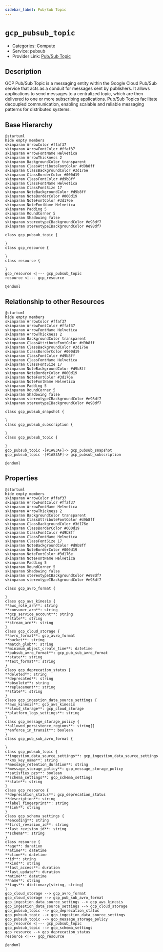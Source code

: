 ```yaml
---
sidebar_label: Pub/Sub Topic
---
```


# `gcp_pubsub_topic`

- Categories: Compute
- Service: pubsub
- Provider Link: [Pub/Sub Topic](https://cloud.google.com/pubsub/docs/overview)

## Description

GCP Pub/Sub Topic is a messaging entity within the Google Cloud Pub/Sub service that acts as a conduit for messages sent by publishers. It allows applications to send messages to a centralized topic, which are then delivered to one or more subscribing applications. Pub/Sub Topics facilitate decoupled communication, enabling scalable and reliable messaging patterns for distributed systems.

## Base Hierarchy

<ZoomPanPinch>

```kroki imgType="plantuml" imgAlt="Hierarchy of Pub/Sub Topic"
@startuml
hide empty members
skinparam ArrowColor #ffaf37
skinparam ArrowFontColor #ffaf37
skinparam ArrowFontName Helvetica
skinparam ArrowThickness 2
skinparam BackgroundColor transparent
skinparam ClassAttributeFontColor #d9b8ff
skinparam ClassBackgroundColor #3d176e
skinparam ClassBorderColor #000d19
skinparam ClassFontColor #d9b8ff
skinparam ClassFontName Helvetica
skinparam ClassFontSize 17
skinparam NoteBackgroundColor #d9b8ff
skinparam NoteBorderColor #000d19
skinparam NoteFontColor #3d176e
skinparam NoteFontName Helvetica
skinparam Padding 5
skinparam RoundCorner 5
skinparam Shadowing false
skinparam stereotypeCBackgroundColor #e98df7
skinparam stereotypeIBackgroundColor #e98df7

class gcp_pubsub_topic {

}
class gcp_resource {

}
class resource {

}
gcp_resource <|--- gcp_pubsub_topic
resource <|--- gcp_resource

@enduml
```

</ZoomPanPinch>

## Relationship to other Resources

<ZoomPanPinch>

```kroki imgType="plantuml" imgAlt="Diagram of Pub/Sub Topic resource relationships"
@startuml
hide empty members
skinparam ArrowColor #ffaf37
skinparam ArrowFontColor #ffaf37
skinparam ArrowFontName Helvetica
skinparam ArrowThickness 2
skinparam BackgroundColor transparent
skinparam ClassAttributeFontColor #d9b8ff
skinparam ClassBackgroundColor #3d176e
skinparam ClassBorderColor #000d19
skinparam ClassFontColor #d9b8ff
skinparam ClassFontName Helvetica
skinparam ClassFontSize 17
skinparam NoteBackgroundColor #d9b8ff
skinparam NoteBorderColor #000d19
skinparam NoteFontColor #3d176e
skinparam NoteFontName Helvetica
skinparam Padding 5
skinparam RoundCorner 5
skinparam Shadowing false
skinparam stereotypeCBackgroundColor #e98df7
skinparam stereotypeIBackgroundColor #e98df7

class gcp_pubsub_snapshot {

}
class gcp_pubsub_subscription {

}
class gcp_pubsub_topic {

}
gcp_pubsub_topic -[#1A83AF]-> gcp_pubsub_snapshot
gcp_pubsub_topic -[#1A83AF]-> gcp_pubsub_subscription

@enduml
```

</ZoomPanPinch>

## Properties

<ZoomPanPinch>

```kroki imgType="plantuml" imgAlt="Diagram of Pub/Sub Topic data model"
@startuml
hide empty members
skinparam ArrowColor #ffaf37
skinparam ArrowFontColor #ffaf37
skinparam ArrowFontName Helvetica
skinparam ArrowThickness 2
skinparam BackgroundColor transparent
skinparam ClassAttributeFontColor #d9b8ff
skinparam ClassBackgroundColor #3d176e
skinparam ClassBorderColor #000d19
skinparam ClassFontColor #d9b8ff
skinparam ClassFontName Helvetica
skinparam ClassFontSize 17
skinparam NoteBackgroundColor #d9b8ff
skinparam NoteBorderColor #000d19
skinparam NoteFontColor #3d176e
skinparam NoteFontName Helvetica
skinparam Padding 5
skinparam RoundCorner 5
skinparam Shadowing false
skinparam stereotypeCBackgroundColor #e98df7
skinparam stereotypeIBackgroundColor #e98df7

class gcp_avro_format {

}
class gcp_aws_kinesis {
**aws_role_arn**: string
**consumer_arn**: string
**gcp_service_account**: string
**state**: string
**stream_arn**: string
}
class gcp_cloud_storage {
**avro_format**: gcp_avro_format
**bucket**: string
**match_glob**: string
**minimum_object_create_time**: datetime
**pubsub_avro_format**: gcp_pub_sub_avro_format
**state**: string
**text_format**: string
}
class gcp_deprecation_status {
**deleted**: string
**deprecated**: string
**obsolete**: string
**replacement**: string
**state**: string
}
class gcp_ingestion_data_source_settings {
**aws_kinesis**: gcp_aws_kinesis
**cloud_storage**: gcp_cloud_storage
**platform_logs_settings**: string
}
class gcp_message_storage_policy {
**allowed_persistence_regions**: string[]
**enforce_in_transit**: boolean
}
class gcp_pub_sub_avro_format {

}
class gcp_pubsub_topic {
**ingestion_data_source_settings**: gcp_ingestion_data_source_settings
**kms_key_name**: string
**message_retention_duration**: string
**message_storage_policy**: gcp_message_storage_policy
**satisfies_pzs**: boolean
**schema_settings**: gcp_schema_settings
**state**: string
}
class gcp_resource {
**deprecation_status**: gcp_deprecation_status
**description**: string
**label_fingerprint**: string
**link**: string
}
class gcp_schema_settings {
**encoding**: string
**first_revision_id**: string
**last_revision_id**: string
**schema**: string
}
class resource {
**age**: duration
**atime**: datetime
**ctime**: datetime
**id**: string
**kind**: string
**last_access**: duration
**last_update**: duration
**mtime**: datetime
**name**: string
**tags**: dictionary[string, string]
}
gcp_cloud_storage --> gcp_avro_format
gcp_cloud_storage --> gcp_pub_sub_avro_format
gcp_ingestion_data_source_settings --> gcp_aws_kinesis
gcp_ingestion_data_source_settings --> gcp_cloud_storage
gcp_pubsub_topic --> gcp_deprecation_status
gcp_pubsub_topic --> gcp_ingestion_data_source_settings
gcp_pubsub_topic --> gcp_message_storage_policy
gcp_resource <|--- gcp_pubsub_topic
gcp_pubsub_topic --> gcp_schema_settings
gcp_resource --> gcp_deprecation_status
resource <|--- gcp_resource

@enduml
```

</ZoomPanPinch>
